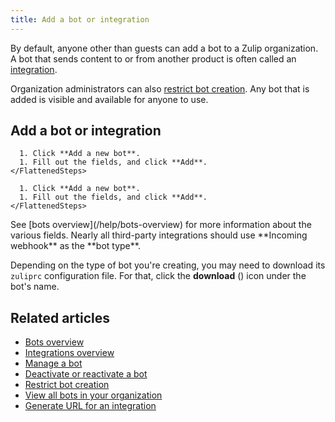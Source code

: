 ```yaml
---
title: Add a bot or integration
---
```





By default, anyone other than guests can add a bot to a Zulip organization.
A bot that sends content to or from another product is often called an
[integration](/help/integrations-overview).

Organization administrators can also
[restrict bot creation](/help/restrict-bot-creation). Any bot that is added
is visible and available for anyone to use.

## Add a bot or integration

<Tabs>
  <TabItem label="Via personal settings">
    <FlattenedSteps>
      <NavigationSteps target="settings/your-bots" />

      1. Click **Add a new bot**.
      1. Fill out the fields, and click **Add**.
    </FlattenedSteps>
  </TabItem>

  <TabItem label="Via organization settings">
    <FlattenedSteps>
      <NavigationSteps target="settings/bot-list-admin" />

      1. Click **Add a new bot**.
      1. Fill out the fields, and click **Add**.
    </FlattenedSteps>
  </TabItem>
</Tabs>

<ZulipNote>
  See [bots overview](/help/bots-overview) for more information about
  the various fields.
  Nearly all third-party integrations should use **Incoming webhook**
  as the **bot type**.
</ZulipNote>

Depending on the type of bot you're creating, you may need to download its
`zuliprc` configuration file. For that, click the **download**
(<DownloadIcon />) icon under the bot's name.

## Related articles

* [Bots overview](/help/bots-overview)
* [Integrations overview](/help/integrations-overview)
* [Manage a bot](/help/manage-a-bot)
* [Deactivate or reactivate a bot](/help/deactivate-or-reactivate-a-bot)
* [Restrict bot creation](/help/restrict-bot-creation)
* [View all bots in your organization](/help/view-all-bots-in-your-organization)
* [Generate URL for an integration](/help/generate-integration-url)
